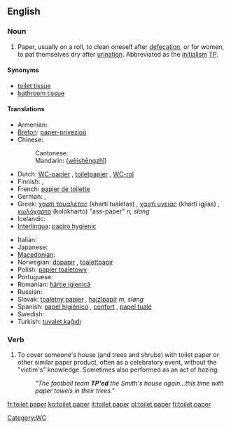 ==English==

===Noun===
{{en-noun|sg=[[toilet]] [[paper]]}}

# Paper, usually on a roll, to clean oneself after [[defecation]], or for women, to pat themselves dry after [[urination]].  Abbreviated as the [[initialism]] [[TP]].

====Synonyms====
*[[toilet tissue]]
*[[bathroom tissue]]

====Translations====
{{trans-top|paper on a roll}}
* Armenian: {{t-|hy|զուգարանի թուղթ|tr=zugarani t’uġt’|xs=Armenian}}
* [[Breton]]: [[paper-privezioù]] {{m}}
* Chinese:
*: Cantonese: {{zh-ts|廁紙|厕纸}}
*: Mandarin: {{zh-ts|衛生紙|卫生纸}} ([[wèishēngzhǐ]])
* Dutch: [[WC-papier]] {{n}}, [[toiletpapier]] {{n}}, [[WC-rol]] {{m}}
* Finnish: {{t-|fi|vessapaperi}}, {{t-|fi|wc-paperi}}
* French: [[papier de toilette]] {{m}}
* German: {{t+|de|Toilettenpapier|n}}, {{t+|de|Klopapier|n}}
* Greek: [[χαρτί τουαλέτας]] (khartí tualétas) {{n}}, [[χαρτί υγείας]] (khartí igjías) {{n}}, [[κωλόχαρτο]] (kolókharto) "ass-paper" ''n, slang''
* Icelandic: {{t-|is|klósettpappír|m}}
* [[Interlingua]]: [[papiro hygienic]]
{{trans-mid}}
* Italian: {{t-|it|carta igienica|f}}
* Japanese: {{t+|ja|トイレットペーパー|tr=toirettopēpā}}
* [[Macedonian]]: {{t|mk|тоалетна хартија|f|tr=toalétna hártija|xs=Macedonian}}
* Norwegian: [[dopapir]] {{n}}, [[toalettpapir]] {{n}}
* Polish: [[papier toaletowy]] {{m}}
* Portuguese: {{t+|pt|papel higiênico|m}}
* Romanian: [[hârtie igienică]] {{f}}
* Russian: {{t|ru|туалетная бумага|f|tr=tual'étnaja bumága}}
* Slovak: [[toaletný papier]] {{m}}, [[hajzlpapír]] ''m, slang''
* Spanish: [[papel higiénico]] {{m}}, [[confort]] {{m}} {{italbrac|Chile<!-- - originally a registered trademark-->}}, [[papel tualé]] {{m}} {{italbrac|Venezuela|colloquial}}
* Swedish: {{t+|sv|toalettpapper|n}}
* Turkish: [[tuvalet kağıdı]]
{{trans-bottom}}

===Verb===
{{en-verb}}

# To cover someone's house (and trees and shrubs) with toilet paper or other similar paper product, often as a celebratory event, without the "victim's" knowledge.  Sometimes also performed as an act of hazing.
#:''"The football team '''TP'ed''' the Smith's house again...this time with paper towels in their trees."''

[[Category:WC]]

[[fr:toilet paper]]
[[ko:toilet paper]]
[[it:toilet paper]]
[[pl:toilet paper]]
[[fi:toilet paper]]